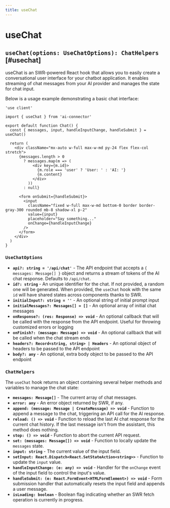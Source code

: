 ```yaml
---
title: useChat
---
```


# useChat

## `useChat(options: UseChatOptions): ChatHelpers` [#usechat]

useChat is an SWR-powered React hook that allows you to easily create a conversational user interface for your chatbot application. It enables streaming of chat messages from your AI provider and manages the state for chat input.

Below is a usage example demonstrating a basic chat interface:

```tsx filename="app/chat.tsx"
'use client'

import { useChat } from 'ai-connector'

export default function Chat() {
  const { messages, input, handleInputChange, handleSubmit } = useChat()

  return (
    <div className="mx-auto w-full max-w-md py-24 flex flex-col stretch">
      {messages.length > 0
        ? messages.map(m => (
            <div key={m.id}>
              {m.role === 'user' ? 'User: ' : 'AI: '}
              {m.content}
            </div>
          ))
        : null}

      <form onSubmit={handleSubmit}>
        <input
          className="fixed w-full max-w-md bottom-0 border border-gray-300 rounded mb-8 shadow-xl p-2"
          value={input}
          placeholder="Say something..."
          onChange={handleInputChange}
        />
      </form>
    </div>
  )
}
```

### `UseChatOptions`

- **`api?: string = '/api/chat'`** - The API endpoint that accepts a `{ messages: Message[] }` object and returns a stream of tokens of the AI chat response. Defaults to `/api/chat`.
- **`id?: string`** - An unique identifier for the chat. If not provided, a random one will be generated. When provided, the `useChat` hook with the same `id` will have shared states across components thanks to SWR.
- **`initialInput?: string = ''`** - An optional string of initial prompt input
- **`initialMessages?: Messages[] = []`** - An optional array of initial chat messages
- **`onResponse?: (res: Response) => void`** - An optional callback that will be called with the response from the API endpoint. Useful for throwing customized errors or logging
- **`onFinish?: (message: Message) => void`** - An optional callback that will be called when the chat stream ends
- **`headers?: Record<string, string> | Headers`** - An optional object of headers to be passed to the API endpoint
- **`body?: any`** - An optional, extra body object to be passed to the API endpoint

### `ChatHelpers`

The `useChat` hook returns an object containing several helper methods and variables to manage the chat state:

- **`messages: Message[]`** - The current array of chat messages.
- **`error: any`** - An error object returned by SWR, if any.
- **`append: (message: Message | CreateMessage) => void`** - Function to append a message to the chat, triggering an API call for the AI response.
- **`reload: () => void`** - Function to reload the last AI chat response for the current chat history. If the last message isn't from the assistant, this method does nothing.
- **`stop: () => void`** - Function to abort the current API request.
- **`set: (messages: Message[]) => void`** - Function to locally update the `messages` state.
- **`input: string`** - The current value of the input field.
- **`setInput: React.Dispatch<React.SetStateAction<string>>`** - Function to update the `input` value.
- **`handleInputChange: (e: any) => void`** - Handler for the `onChange` event of the input field to control the input's value.
- **`handleSubmit: (e: React.FormEvent<HTMLFormElement>) => void`** - Form submission handler that automatically resets the input field and appends a user message.
- **`isLoading: boolean`** - Boolean flag indicating whether an SWR fetch operation is currently in progress.
